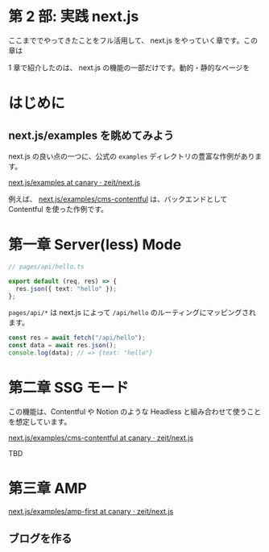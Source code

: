 # 第 2 部: 実践 next.js

ここまででやってきたことをフル活用して、 next.js をやっていく章です。この章は

1 章で紹介したのは、 next.js の機能の一部だけです。動的・静的なページを

# はじめに

## next.js/examples を眺めてみよう

next.js の良い点の一つに、公式の `examples` ディレクトリの豊富な作例があります。

[next\.js/examples at canary · zeit/next\.js](https://github.com/zeit/next.js/tree/canary/examples)

例えば、 [next\.js/examples/cms\-contentful](https://github.com/zeit/next.js/tree/canary/examples/cms-contentful) は、バックエンドとして Contentful を使った作例です。

# 第一章 Server(less) Mode

```ts
// pages/api/hello.ts

export default (req, res) => {
  res.json({ text: "hello" });
};
```

`pages/api/*` は next.js によって `/api/hello` のルーティングにマッピングされます。

```ts
const res = await fetch("/api/hello");
const data = await res.json();
console.log(data); // => {text: "hello"}
```

# 第二章 SSG モード

この機能は、Contentful や Notion のような Headless と組み合わせて使うことを想定しています。

[next\.js/examples/cms\-contentful at canary · zeit/next\.js](https://github.com/zeit/next.js/tree/canary/examples/cms-contentful)

TBD

# 第三章 AMP

[next\.js/examples/amp\-first at canary · zeit/next\.js](https://github.com/zeit/next.js/tree/canary/examples/amp-first)

## ブログを作る
